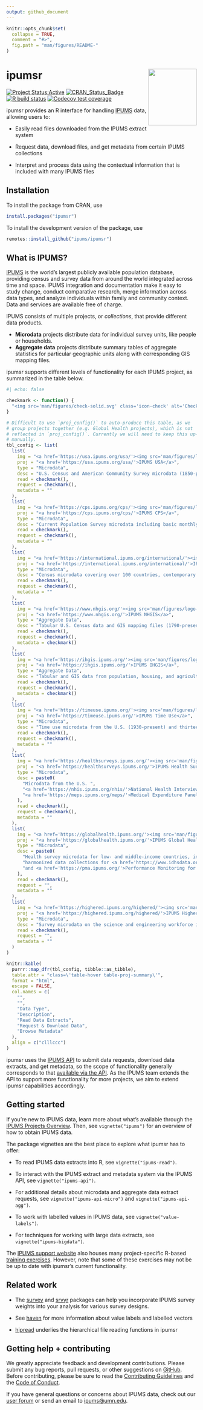 ```yaml
---
output: github_document
---
```


<!-- README.md is generated from README.Rmd. Please edit that file -->

```r
knitr::opts_chunk$set(
  collapse = TRUE,
  comment = "#>",
  fig.path = "man/figures/README-"
)
```

# ipumsr <img src="man/figures/logo.png" align="right" height="149" width="128.5"/>

<!-- badges: start -->

[![Project
Status:Active](https://www.repostatus.org/badges/latest/active.svg)](https://www.repostatus.org/#active)
[![CRAN_Status_Badge](https://www.r-pkg.org/badges/version/ipumsr)](https://CRAN.R-project.org/package=ipumsr)
[![R build
status](https://github.com/ipums/ipumsr/workflows/R-CMD-check/badge.svg)](https://github.com/ipums/ipumsr/actions/workflows/R-CMD-check.yaml)
[![Codecov test
coverage](https://codecov.io/gh/ipums/ipumsr/branch/main/graph/badge.svg)](https://app.codecov.io/gh/ipums/ipumsr?branch=main)

<!-- badges: end -->

ipumsr provides an R interface for handling
[IPUMS](https://www.ipums.org) data, allowing users to:

-   Easily read files downloaded from the IPUMS extract system

-   Request data, download files, and get metadata from certain IPUMS
collections

-   Interpret and process data using the contextual information that is
included with many IPUMS files

## Installation

To install the package from CRAN, use

```r
install.packages("ipumsr")
```

To install the development version of the package, use

```r
remotes::install_github("ipums/ipumsr")
```

## What is IPUMS?

[IPUMS](https://www.ipums.org) is the world's largest
publicly available population database, providing census and survey data
from around the world integrated across time and space. IPUMS
integration and documentation make it easy to study change, conduct
comparative research, merge information across data types, and analyze
individuals within family and community context. Data and services are
available free of charge.

IPUMS consists of multiple projects, or *collections*, that provide
different data products.

-   **Microdata** projects distribute data for individual survey units,
like people or households.
-   **Aggregate data** projects distribute summary tables of aggregate
statistics for particular geographic units along with corresponding
GIS mapping files.

ipumsr supports different levels of functionality for each IPUMS project, as
summarized in the table below.

```r
#| echo: false

checkmark <- function() {
  "<img src='man/figures/check-solid.svg' class='icon-check' alt='Check mark'>"
}

# Difficult to use `proj_config()` to auto-produce this table, as we
# group projects together (e.g. Global Health projects), which is not
# reflected in `proj_config()`. Currently we will need to keep this up-to-date
# manually.
tbl_config <- list(
  list(
    img = "<a href='https://usa.ipums.org/usa/'><img src='man/figures/logo-square_usa_50x50.png' alt='IPUMS USA logo'></a>",
    proj = "<a href='https://usa.ipums.org/usa/'>IPUMS USA</a>",
    type = "Microdata",
    desc = "U.S. Census and American Community Survey microdata (1850-present)",
    read = checkmark(),
    request = checkmark(),
    metadata = ""
  ),
  list(
    img = "<a href='https://cps.ipums.org/cps/'><img src='man/figures/logo-square_cps_50x50.png' alt='IPUMS CPS logo'></a>",
    proj = "<a href='https://cps.ipums.org/cps/'>IPUMS CPS</a>",
    type = "Microdata",
    desc = "Current Population Survey microdata including basic monthly surveys and supplements (1962-present)",
    read = checkmark(),
    request = checkmark(),
    metadata = ""
  ),
  list(
    img = "<a href='https://international.ipums.org/international/'><img src='man/figures/logo-square_international_50x50.png' alt='IPUMS International logo'></a>",
    proj = "<a href='https://international.ipums.org/international/'>IPUMS International</a>",
    type = "Microdata",
    desc = "Census microdata covering over 100 countries, contemporary and historical",
    read = checkmark(),
    request = checkmark(),
    metadata = ""
  ),
  list(
    img = "<a href='https://www.nhgis.org/'><img src='man/figures/logo-square_nhgis50x50.png' alt='IPUMS NHGIS logo'></a>",
    proj = "<a href='https://www.nhgis.org/'>IPUMS NHGIS</a>",
    type = "Aggregate Data",
    desc = "Tabular U.S. Census data and GIS mapping files (1790-present)",
    read = checkmark(),
    request = checkmark(),
    metadata = checkmark()
  ),
  list(
    img = "<a href='https://ihgis.ipums.org/'><img src='man/figures/logo-square_ihgis_50x50.png' alt='IPUMS IHGIS logo'></a>",
    proj = "<a href='https://ihgis.ipums.org/'>IPUMS IHGIS</a>",
    type = "Aggregate Data",
    desc = "Tabular and GIS data from population, housing, and agricultural censuses around the world",
    read = checkmark(),
    request = checkmark(),
    metadata = checkmark()
  ),
  list(
    img = "<a href='https://timeuse.ipums.org/'><img src='man/figures/logo-square_time-use_50x50.png' alt='IPUMS Time Use logo'></a>",
    proj = "<a href='https://timeuse.ipums.org/'>IPUMS Time Use</a>",
    type = "Microdata",
    desc = "Time use microdata from the U.S. (1930-present) and thirteen other countries (1965-present)",
    read = checkmark(),
    request = checkmark(),
    metadata = ""
  ),
  list(
    img = "<a href='https://healthsurveys.ipums.org/'><img src='man/figures/logo-square_health-surveys_50x50.png' alt='IPUMS Health Surveys logo'></a>",
    proj = "<a href='https://healthsurveys.ipums.org/'>IPUMS Health Surveys</a>",
    type = "Microdata",
    desc = paste0(
      "Microdata from the U.S. ",
      "<a href='https://nhis.ipums.org/nhis/'>National Health Interview Survey (NHIS)</a> (1963-present) and ",
      "<a href='https://meps.ipums.org/meps/'>Medical Expenditure Panel Survey (MEPS)</a> (1996-present)"
    ),
    read = checkmark(),
    request = checkmark(),
    metadata = ""
  ),
  list(
    img = "<a href='https://globalhealth.ipums.org/'><img src='man/figures/logo-square_global-health_50x50.png' alt='IPUMS Global Health logo'></a>",
    proj = "<a href='https://globalhealth.ipums.org/'>IPUMS Global Health</a>",
    type = "Microdata",
    desc = paste0(
      "Health survey microdata for low- and middle-income countries, including ",
      "harmonized data collections for <a href='https://www.idhsdata.org/'>Demographic and Health Surveys (DHS)</a> ",
      "and <a href='https://pma.ipums.org/'>Performance Monitoring for Action (PMA)</a> surveys"
    ),
    read = checkmark(),
    request = "",
    metadata = ""
  ),
  list(
    img = "<a href='https://highered.ipums.org/highered/'><img src='man/figures/logo-square_higher-ed_50x50.png' alt='IPUMS Higher Ed logo'></a>",
    proj = "<a href='https://highered.ipums.org/highered/'>IPUMS Higher Ed</a>",
    type = "Microdata",
    desc = "Survey microdata on the science and engineering workforce in the U.S. from 1993 to 2013",
    read = checkmark(),
    request = "",
    metadata = ""
  )
)

knitr::kable(
  purrr::map_dfr(tbl_config, tibble::as_tibble),
  table.attr = "class=\'table-hover table-proj-summary\'",
  format = "html",
  escape = FALSE,
  col.names = c(
    "",
    "",
    "Data Type",
    "Description",
    "Read Data Extracts",
    "Request & Download Data",
    "Browse Metadata"
  ),
  align = c("clllccc")
)
```

ipumsr uses the [IPUMS API](https://developer.ipums.org/) to submit data
requests, download data extracts, and get metadata, so the scope of
functionality generally corresponds to that [available via the API](https://developer.ipums.org/docs/v2/apiprogram/apis/). As
the IPUMS team extends the API to support more functionality for more
projects, we aim to extend ipumsr capabilities accordingly.

## Getting started

If you're new to IPUMS data, learn more about what's available through
the [IPUMS Projects Overview](https://www.ipums.org/overview). Then, see
`vignette("ipums")` for an overview of how to obtain IPUMS data.

The package vignettes are the best place to explore what ipumsr has to offer:

-   To read IPUMS data extracts into R, see `vignette("ipums-read")`.

-   To interact with the IPUMS extract and metadata system via the IPUMS API, 
    see `vignette("ipums-api")`.
    
-   For additional details about microdata and aggregate data extract requests, 
    see `vignette("ipums-api-micro")` and `vignette("ipums-api-agg")`.
    
-   To work with labelled values in IPUMS data, see `vignette("value-labels")`.

-   For techniques for working with large data extracts, see
    `vignette("ipums-bigdata")`.

The [IPUMS support website](https://www.ipums.org/support) also houses
many project-specific R-based [training
exercises](https://www.ipums.org/support/exercises). However, note that some
of these exercises may not be be up to date with ipumsr's current 
functionality.

## Related work

-   The [survey](http://r-survey.r-forge.r-project.org/survey/) and
[srvyr](https://github.com/gergness/srvyr/) packages can help you
incorporate IPUMS survey weights into your analysis for various
survey designs.

-   See [haven](https://haven.tidyverse.org/index.html) for more
information about value labels and labelled vectors

-   [hipread](https://github.com/ipums/hipread) underlies the
hierarchical file reading functions in ipumsr

## Getting help + contributing

We greatly appreciate feedback and development contributions. Please
submit any bug reports, pull requests, or other suggestions on
[GitHub](https://github.com/ipums/ipumsr/issues). Before contributing,
please be sure to read the [Contributing
Guidelines](https://tech.popdata.org/ipumsr/CONTRIBUTING.html)
and the 
[Code of Conduct](https://tech.popdata.org/ipumsr/CODE_OF_CONDUCT.html).

If you have general questions or concerns about IPUMS data, check out
our [user forum](https://forum.ipums.org) or send an email to
[ipums\@umn.edu](mailto:ipums@umn.edu){.email}.
